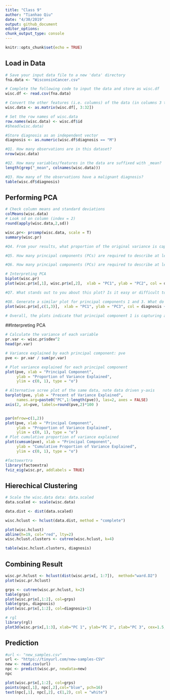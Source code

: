 ```yaml
---
title: "Class 9"
author: "Tianhao Qiu"
date: "4/30/2019"
output: github_document
editor_options: 
chunk_output_type: console
---
```


```r
knitr::opts_chunk$set(echo = TRUE)
```

## Load in Data
```r
# Save your input data file to a new 'data' directory
fna.data <- "WisconsinCancer.csv"

# Complete the following code to input the data and store as wisc.df
wisc.df <- read.csv(fna.data)

# Convert the other features (i.e. columns) of the data (in columns 3 through 32) to a matrix. 
wisc.data <- as.matrix(wisc.df[, 3:32])

# Set the row names of wisc.data
row.names(wisc.data) <- wisc.df$id
#$head(wisc.data)

#Store diagnosis as an independent vector 
diagnosis <- as.numeric(wisc.df$diagnosis == "M")

#Q1. How many observations are in this dataset?
nrow(wisc.data)

#Q2. How many variables/features in the data are suffixed with _mean?
length(grep("_mean", colnames(wisc.data)))

#Q3. How many of the observations have a malignant diagnosis?
table(wisc.df$diagnosis)
```

## Performing PCA
```r
# Check column means and standard deviations
colMeans(wisc.data)
# Look sd on column (index = 2)
round(apply(wisc.data,2,sd))

wisc.pr<- prcomp(wisc.data, scale = T)
summary(wisc.pr)

#Q4. From your results, what proportion of the original variance is captured by the first principal components (PC1)?  44%

#Q5. How many principal components (PCs) are required to describe at least 70% of the original variance in the data? 3

#Q6. How many principal components (PCs) are required to describe at least 90% of the original variance in the data? 7

# Interpreting PCA
biplot(wisc.pr)
plot(wisc.pr$x[,1], wisc.pr$x[,2],  xlab = "PC1", ylab = "PC2", col = diagnosis + 1)

#Q7. What stands out to you about this plot? Is it easy or difficult to understand? Why? Useless Rubbish

#Q8. Generate a similar plot for principal components 1 and 3. What do you notice about these plots?
plot(wisc.pr$x[,c(1,3)],  xlab = "PC1", ylab = "PC3", col = diagnosis + 1)

# Overall, the plots indicate that principal component 1 is capturing a separation of malignant from benign samples. This is an important and interesting result worthy of further exploration - as we will do in the next sections!

```
##Interpreting PCA
```r
# Calculate the variance of each variable
pr.var <- wisc.pr$sdev^2
head(pr.var)

# Variance explained by each principal component: pve
pve <- pr.var / sum(pr.var)

# Plot variance explained for each principal component
plot(pve, xlab = "Principal Component", 
     ylab = "Proportion of Variance Explained", 
     ylim = c(0, 1), type = "o")

# Alternative scree plot of the same data, note data driven y-axis
barplot(pve, ylab = "Precent of Variance Explained",
     names.arg=paste0("PC",1:length(pve)), las=2, axes = FALSE)
axis(2, at=pve, labels=round(pve,2)*100 )


par(mfrow=c(1,2))
plot(pve, xlab = "Principal Component", 
     ylab = "Proportion of Variance Explained", 
     ylim = c(0, 1), type = "o")
# Plot cumulative proportion of variance explained
plot(cumsum(pve), xlab = "Principal Component", 
     ylab = "Cumulative Proportion of Variance Explained", 
     ylim = c(0, 1), type = "o")

```

```r
#factoexrtra
library(factoextra)
fviz_eig(wisc.pr, addlabels = TRUE)
```

## Hierechical Clustering
```r
# Scale the wisc.data data: data.scaled
data.scaled <- scale(wisc.data)

data.dist <- dist(data.scaled)

wisc.hclust <- hclust(data.dist, method = "complete")

plot(wisc.hclust)
abline(h=19, col="red", lty=2)
wisc.hclust.clusters <- cutree(wisc.hclust, k=4)

table(wisc.hclust.clusters, diagnosis)
```

## Combining Result
```r
wisc.pr.hclust <- hclust(dist(wisc.pr$x[, 1:7]),  method="ward.D2")
plot(wisc.pr.hclust)

grps <- cutree(wisc.pr.hclust, k=2)
table(grps)
plot(wisc.pr$x[,1:2], col=grps)
table(grps, diagnosis)
plot(wisc.pr$x[,1:2], col=diagnosis+1)

# rgl
library(rgl)
plot3d(wisc.pr$x[,1:3], xlab="PC 1", ylab="PC 2", zlab="PC 3", cex=1.5, size=1, type="s", col=diagnosis+1)
```

## Prediction
```r
#url <- "new_samples.csv"
url <- "https://tinyurl.com/new-samples-CSV"
new <- read.csv(url)
npc <- predict(wisc.pr, newdata=new)
npc
```
```r
plot(wisc.pr$x[,1:2], col=grps)
points(npc[,1], npc[,2],col="blue", pch=16)
text(npc[,1], npc[,2], c(1,2), col = "white")
```

